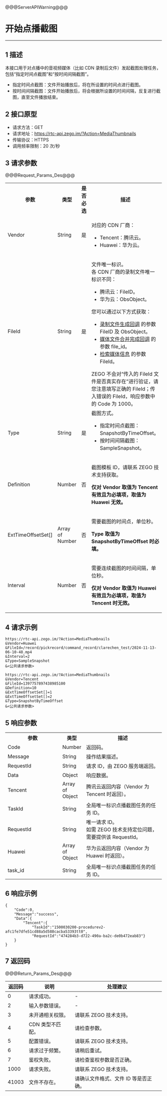@@@ServerAPIWarning@@@

# 开始点播截图

- - -


## 1 描述

本接口用于对点播中的音视频媒体（比如 CDN 录制后文件）发起截图处理任务，包括“指定时间点截图”和“按时间间隔截图”。
- 指定时间点截图：文件开始播放后，将在所设置的时间点进行截图。
- 按时间间隔截图：文件开始播放后，将会根据所设置的时间间隔，反复进行截图，直至文件播放结束。

## 2 接口原型

- 请求方法：GET
- 请求地址：https://rtc-api.zego.im/?Action=MediaThumbnails
- 传输协议：HTTPS
- 调用频率限制：20 次/秒

## 3 请求参数

@@@Request_Params_Des@@@

<table>
  <colgroup>
    <col width="15%">
    <col width="12%">
    <col width="12%">
    <col width="61%">
  </colgroup>
<tbody><tr>
<th>参数</th>
<th>类型</th>
<th>是否必选</th>
<th>描述</th>
</tr>
<tr>
<td>Vendor</td>
<td>String</td>
<td>是</td>
<td><p>对应的 CDN 厂商：</p><ul><li>Tencent：腾讯云。</li><li>Huawei：华为云。</li></ul></td>
</tr>
<tr>
<td>FileId</td>
<td>String</td>
<td>是</td>
<td><p>文件唯一标识。<br>各 CDN 厂商的录制文件唯一标识不同：</p><ul><li>腾讯云：FileID。</li><li>华为云：ObsObject。</li></ul>您可以通过以下方式获取：<p></p><ul><li><a href="!Callback/Record_File_Create_Callback" target="blank">录制文件生成回调</a> 的参数 FileID 及 ObsObject。</li><li><a href="!Callback/compose" target="blank">媒体文件合并完成回调</a> 的参数 file_id。</li><li><a href="!Media_File/SearchMedia" target="blank">检索媒体信息</a> 的参数 FileId。</li></ul><div class="mk-warning">ZEGO 不会对“传入的 FileId 文件是否真实存在”进行验证，请您注意填写正确的 FileId；传入错误的 FileId，响应参数中的 Code 为 1000。</div></td>
</tr>
<tr>
<td>Type</td>
<td>String</td>
<td>是</td>
<td>截图方式。<ul><li>指定时间点截图：SnapshotByTimeOffset。</li><li>按时间间隔截图：SampleSnapshot。</li></ul></td>
</tr>
<tr>
<td>Definition</td>
<td>Number</td>
<td>否</td>
<td><p>截图模板 ID，请联系 ZEGO 技术支持获取。</p><p><b>仅对 Vendor 取值为 Tencent 有效且为必填项，取值为 Huawei 无效。</b></p></td>
</tr>
<tr>
<td>ExtTimeOffsetSet[]</td>
<td>Array of Number</td>
<td>否</td>
<td><p>需要截图的时间点，单位秒。</p><p><b>Type 取值为 SnapshotByTimeOffset 时必填。</b></p></td>
</tr>
<tr>
<td>Interval</td>
<td>Number</td>
<td>否</td>
<td><p>需要连续截图的时间间隔，单位秒。</p><p><b>仅对 Vendor 取值为 Huawei 有效且为必填项，取值为 Tencent 时无效。</b></p></td>
</tr>
</tbody></table>


## 4 请求示例
```
https://rtc-api.zego.im/?Action=MediaThumbnails
&Vendor=Huawei
&FileId=/record/pickrecord/command_record/clarechen_test/2024-11-13-06-10-48.mp4
&Interval=2
&Type=SampleSnapshot
&<公共请求参数>

https://rtc-api.zego.im/?Action=MediaThumbnails
&Vendor=Tencent
&FileId=1397757897438985100
&Definition=10
&ExtTimeOffsetSet[]=1
&ExtTimeOffsetSet[]=2
&Type=SnapshotByTimeOffset
&<公共请求参数>
```

## 5 响应参数

<table class="collapsible-table" >
  <colgroup>
    <col width="35%">
    <col width="15%">
    <col width="50%">
  </colgroup>
<tbody><tr data-row-level="1">
<th>参数</th>
<th>类型</th>
<th>描述</th>
</tr>
<tr data-row-level="2">
<td>Code</td>
<td>Number</td>
<td>返回码。</td>
</tr>
<tr data-row-level="3">
<td>Message</td>
<td>String</td>
<td>操作结果描述。</td>
</tr>
<tr data-row-level="4">
<td>RequestId</td>
<td>String</td>
<td>请求 ID，由 ZEGO 服务端返回。</td>
</tr>
<tr data-row-level="5" data-row-child="true">
<td>Data</td>
<td>Object</td>
<td>响应数据。</td>
</tr>
<tr data-row-level="5-1" data-row-child="true">
<td>Tencent</td>
<td>Array of Object</td>
<td>腾讯云返回内容（Vendor 为 Tencent 时返回）。</td>
</tr>
<tr data-row-level="5-1-1">
<td>TaskId</td>
<td>String</td>
<td>全局唯一标识点播截图任务的任务 ID。</td>
</tr>
<tr data-row-level="5-1-2">
<td>RequestId</td>
<td>String</td>
<td>唯一请求 ID。<br>如需 ZEGO 技术支持定位问题，需要提供该 RequestId。</td>
</tr>
<tr data-row-level="5-2" data-row-child="true">
<td>Huawei</td>
<td>Array of Object</td>
<td>华为云返回内容（Vendor 为 Huawei 时返回）。</td>
</tr>
<tr data-row-level="5-2-1">
<td>task_id</td>
<td>String</td>
<td>全局唯一标识点播截图任务的任务 ID。</td>
</tr>
</tbody></table>


## 6 响应示例

```
{
    "Code":0,
    "Message":"success",
    "Data":{
        "Tencent":{
            "TaskId":"1500030200-procedurev2-afc1fe7dfe51cd88a5d588cacba53393tt0",
            "RequestId":"474284b3-d722-490a-ba2c-de0b472eab83"}
    }
}
```

## 7 返回码

@@@Return_Params_Des@@@

|返回码|说明|处理建议|
|-----|------|-----|
| 0 | 请求成功。 |-|
| 2 | 输入参数错误。 |-|
| 3 | 未开通相关权限。 | 请联系 ZEGO 技术支持。|
| 4 | CDN 类型不匹配。 | 请检查参数。|
| 5 | 配置错误。 | 请联系 ZEGO 技术支持。|
| 6 | 请求过于频繁。 | 请稍后重试。|
| 7 | 鉴权失败。 | 请检查鉴权参数是否正确。|
| 1000  | 请求失败。 | 请联系 ZEGO 技术支持。|
| 41003  | 文件不存在。 | 请确认文件格式、文件 ID 等是否正确。|
